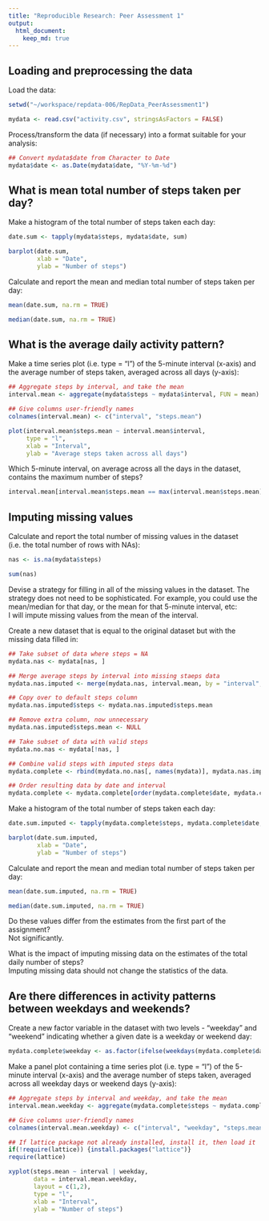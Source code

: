 ---
title: "Reproducible Research: Peer Assessment 1"
output: 
  html_document:
    keep_md: true
---


## Loading and preprocessing the data

Load the data:
```{r}
setwd("~/workspace/repdata-006/RepData_PeerAssessment1")

mydata <- read.csv("activity.csv", stringsAsFactors = FALSE)
```

Process/transform the data (if necessary) into a format suitable for your analysis:  
```{r}
## Convert mydata$date from Character to Date
mydata$date <- as.Date(mydata$date, "%Y-%m-%d")
```


## What is mean total number of steps taken per day?

Make a histogram of the total number of steps taken each day:
```{r}
date.sum <- tapply(mydata$steps, mydata$date, sum)

barplot(date.sum,
        xlab = "Date",
        ylab = "Number of steps")
```

Calculate and report the mean and median total number of steps taken per day:
```{r}
mean(date.sum, na.rm = TRUE)
```

```{r}
median(date.sum, na.rm = TRUE)
```

## What is the average daily activity pattern?

Make a time series plot (i.e. type = "l") of the 5-minute interval (x-axis) and 
the average number of steps taken, averaged across all days (y-axis):
```{r}
## Aggregate steps by interval, and take the mean
interval.mean <- aggregate(mydata$steps ~ mydata$interval, FUN = mean)

## Give columns user-friendly names
colnames(interval.mean) <- c("interval", "steps.mean")

plot(interval.mean$steps.mean ~ interval.mean$interval,
     type = "l",
     xlab = "Interval",
     ylab = "Average steps taken across all days")
```

Which 5-minute interval, on average across all the days in the dataset, contains 
the maximum number of steps?
```{r}
interval.mean[interval.mean$steps.mean == max(interval.mean$steps.mean), "interval"]
```

## Imputing missing values

Calculate and report the total number of missing values in the dataset (i.e. the 
total number of rows with NAs):
```{r}
nas <- is.na(mydata$steps)

sum(nas)
```

Devise a strategy for filling in all of the missing values in the dataset. The 
strategy does not need to be sophisticated. For example, you could use the mean/median 
for that day, or the mean for that 5-minute interval, etc:  
I will impute missing values from the mean of the interval.

Create a new dataset that is equal to the original dataset but with the missing data filled in:
```{r}
## Take subset of data where steps = NA
mydata.nas <- mydata[nas, ]

## Merge average steps by interval into missing staeps data
mydata.nas.imputed <- merge(mydata.nas, interval.mean, by = "interval", all = FALSE)

## Copy over to default steps column
mydata.nas.imputed$steps <- mydata.nas.imputed$steps.mean

## Remove extra column, now unnecessary
mydata.nas.imputed$steps.mean <- NULL

## Take subset of data with valid steps
mydata.no.nas <- mydata[!nas, ]

## Combine valid steps with imputed steps data
mydata.complete <- rbind(mydata.no.nas[, names(mydata)], mydata.nas.imputed[, names(mydata)])

## Order resulting data by date and interval
mydata.complete <- mydata.complete[order(mydata.complete$date, mydata.complete$interval), ]
```

Make a histogram of the total number of steps taken each day:
```{r}
date.sum.imputed <- tapply(mydata.complete$steps, mydata.complete$date, sum)

barplot(date.sum.imputed,
        xlab = "Date",
        ylab = "Number of steps")
```

Calculate and report the mean and median total number of steps taken per day:
```{r}
mean(date.sum.imputed, na.rm = TRUE)
```

```{r}
median(date.sum.imputed, na.rm = TRUE)
```

Do these values differ from the estimates from the first part of the assignment?  
Not significantly.

What is the impact of imputing missing data on the estimates of the total daily number of steps?  
Imputing missing data should not change the statistics of the data.

## Are there differences in activity patterns between weekdays and weekends?

Create a new factor variable in the dataset with two levels - "weekday" and "weekend" indicating whether a given date is a weekday or weekend day:
```{r}
mydata.complete$weekday <- as.factor(ifelse(weekdays(mydata.complete$date) %in% c("Saturday","Sunday"), "weekend", "weekday"))
```

Make a panel plot containing a time series plot (i.e. type = "l") of the 5-minute 
interval (x-axis) and the average number of steps taken, averaged across all weekday 
days or weekend days (y-axis):
```{r}
## Aggregate steps by interval and weekday, and take the mean
interval.mean.weekday <- aggregate(mydata.complete$steps ~ mydata.complete$interval + mydata.complete$weekday, FUN = mean)

## Give columns user-friendly names
colnames(interval.mean.weekday) <- c("interval", "weekday", "steps.mean")

## If lattice package not already installed, install it, then load it
if(!require(lattice)) {install.packages("lattice")}
require(lattice)

xyplot(steps.mean ~ interval | weekday,
       data = interval.mean.weekday,
       layout = c(1,2),
       type = "l",
       xlab = "Interval",
       ylab = "Number of steps")
```

